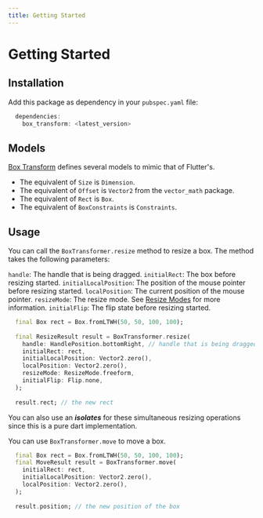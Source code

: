 ```yaml
---
title: Getting Started
---
```


# Getting Started

## Installation

Add this package as dependency in your `pubspec.yaml` file:

```dart
  dependencies:
    box_transform: <latest_version>
```

## Models

[Box Transform](boxTransform) defines several models to mimic that of Flutter's.

- The equivalent of `Size` is `Dimension`.
- The equivalent of `Offset` is `Vector2` from the `vector_math` package.
- The equivalent of `Rect` is `Box`.
- The equivalent of `BoxConstraints` is `Constraints`.

## Usage

You can call the `BoxTransformer.resize` method to resize a box. The method takes the following parameters:

`handle`: The handle that is being dragged.
`initialRect`: The box before resizing started.
`initialLocalPosition`: The position of the mouse pointer before resizing started.
`localPosition`: The current position of the mouse pointer.
`resizeMode`: The resize mode. See [Resize Modes](/resize_modes) for more information.
`initialFlip`: The flip state before resizing started.

```dart title="Resizing a Box"
  final Box rect = Box.fromLTWH(50, 50, 100, 100);
  
  final ResizeResult result = BoxTransformer.resize(
    handle: HandlePosition.bottomRight, // handle that is being dragged
    initialRect: rect,
    initialLocalPosition: Vector2.zero(),
    localPosition: Vector2.zero(),
    resizeMode: ResizeMode.freeform,
    initialFlip: Flip.none,
  );
  
  result.rect; // the new rect
```
<Info>You can also use an **_isolates_** for these simultaneous resizing operations since this is a pure dart implementation.</Info>

You can use `BoxTransformer.move` to move a box.

```dart title="Moving a box"
  final Box rect = Box.fromLTWH(50, 50, 100, 100);
  final MoveResult result = BoxTransformer.move(
    initialRect: rect,
    initialLocalPosition: Vector2.zero(),
    localPosition: Vector2.zero(),
  );
  
  result.position; // the new position of the box
```